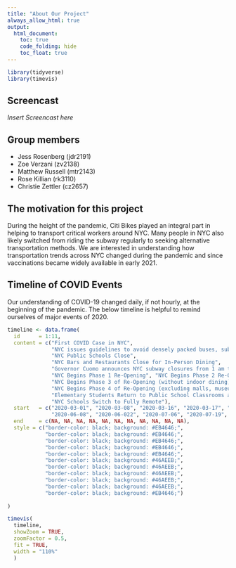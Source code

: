 ```yaml
---
title: "About Our Project"
always_allow_html: true
output: 
  html_document:
    toc: true
    code_folding: hide
    toc_float: true
---
```


```r
library(tidyverse)
library(timevis)
```

## Screencast 
*Insert Screencast here*

## Group members 
* Jess Rosenberg (jdr2191)
* Zoe Verzani (zv2138)
* Matthew Russell (mtr2143)
* Rose Killian (rk3110)
* Christie Zettler (cz2657)

## The motivation for this project
During the height of the pandemic, Citi Bikes played an integral part in helping to transport critical workers around NYC. Many people in NYC also likely switched from riding the subway regularly to seeking alternative transportation methods. We are interested in understanding how transportation trends across NYC changed during the pandemic and since vaccinations became widely available in early 2021. 

## Timeline of COVID Events

Our understanding of COVID-19 changed daily, if not hourly, at the beginning of the pandemic. The below timeline is helpful to remind ourselves of major events of 2020. 

```r
timeline <- data.frame(
  id      = 1:11,
  content = c("First COVID Case in NYC", 
              "NYC issues guidelines to avoid densely packed buses, subways, or trains",
              "NYC Public Schools Close", 
              "NYC Bars and Restaurants Close for In-Person Dining",
              "Governor Cuomo announces NYC subway closures from 1 am to 5 am", 
              "NYC Begins Phase 1 Re-Opening", "NYC Begins Phase 2 Re-Opening",
              "NYC Begins Phase 3 of Re-Opening (without indoor dining)",
              "NYC Begins Phase 4 of Re-Opening (excluding malls, museums, and indoor dining/bars)",
              "Elementary Students Return to Public School Classrooms across NYC",
              "NYC Schools Switch to Fully Remote"),
  start   = c("2020-03-01", "2020-03-08", "2020-03-16", "2020-03-17", "2020-04-30",
              "2020-06-08", "2020-06-022", "2020-07-06", "2020-07-19", "2020-09-29", "2020-11-19"),
  end     = c(NA, NA, NA, NA, NA, NA, NA, NA, NA, NA, NA),
  style = c("border-color: black; background: #EB4646;", 
            "border-color: black; background: #EB4646;", 
            "border-color: black; background: #EB4646;", 
            "border-color: black; background: #EB4646;", 
            "border-color: black; background: #EB4646;", 
            "border-color: black; background: #46AEEB;", 
            "border-color: black; background: #46AEEB;", 
            "border-color: black; background: #46AEEB;", 
            "border-color: black; background: #46AEEB;", 
            "border-color: black; background: #46AEEB;", 
            "border-color: black; background: #EB4646;")
  
)

timevis(
  timeline,
  showZoom = TRUE,
  zoomFactor = 0.5,
  fit = TRUE,
  width = "110%"
  )
```



